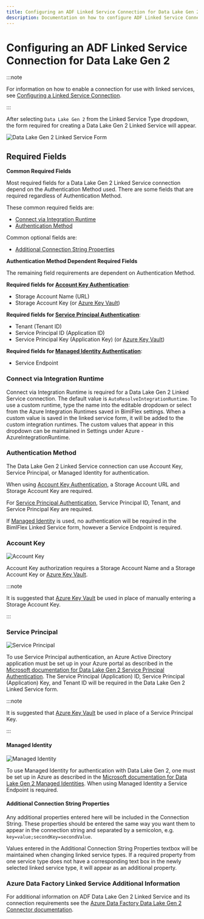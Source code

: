 ---
title: Configuring an ADF Linked Service Connection for Data Lake Gen 2
description: Documentation on how to configure ADF Linked Service Connection for Data Lake Gen 2 with required fields, connection strings, and links to additional information
---
<head>
  <meta name="varigenceProduct" content="BimlFlex"></meta>
  <meta name="varigenceArticleType" content="Walkthrough"></meta>
</head>

# Configuring an ADF Linked Service Connection for Data Lake Gen 2



:::note

For information on how to enable a connection for use with linked services, see [Configuring a Linked Service Connection](./create-linked-service-connection).

:::


[//]: # (TODO List of stages, connection types, and system types that can use Data Lake Gen 2)

After selecting `Data Lake Gen 2` from the Linked Service Type dropdown, the form required for creating a Data Lake Gen 2 Linked Service will appear.

![Data Lake Gen 2 Linked Service Form](/img/bimlflex/bimlflex-ss-app-connections-adf-data-lake-gen-2-form.png "Data Lake Gen 2 Linked Service Form")

## Required Fields

**Common Required Fields**

Most required fields for a Data Lake Gen 2 Linked Service connection depend on the Authentication Method used.
There are some fields that are required regardless of Authentication Method.

These common required fields are:

+ [Connect via Integration Runtime](#connect-via-integration-runtime)
+ [Authentication Method](#authentication-method)

Common optional fields are:

+ [Additional Connection String Properties](#additional-connection-string-properties)

**Authentication Method Dependent Required Fields**

The remaining field requirements are dependent on Authentication Method.

**Required fields for [Account Key Authentication](#account-key)**:

+ Storage Account Name (URL)
+ Storage Account Key (or [Azure Key Vault](./create-linked-service-connection))

**Required fields for [Service Principal Authentication](#service-principal)**:

+ Tenant (Tenant ID)
+ Service Principal ID (Application ID)
+ Service Principal Key (Application Key) (or [Azure Key Vault](./create-linked-service-connection))

**Required fields for [Managed Identity Authentication](#managed-identity)**:

+ Service Endpoint

### Connect via Integration Runtime

Connect via Integration Runtime is required for a Data Lake Gen 2 Linked Service connection.
The default value is `AutoResolveIntegrationRuntime`.
To use a custom runtime, type the name into the editable dropdown or select from the Azure Integration Runtimes saved in BimlFlex settings.
When a custom value is saved in the linked service form, it will be added to the custom integration runtimes.
The custom values that appear in this dropdown can be maintained in Settings under Azure - AzureIntegrationRuntime.

### Authentication Method

The Data Lake Gen 2 Linked Service connection can use Account Key, Service Principal, or Managed Identity for authentication.

When using [Account Key Authentication](#account-key), a Storage Account URL and Storage Account Key are required.

For [Service Principal Authentication](#service-principal), Service Principal ID, Tenant, and Service Principal Key are required.

If [Managed Identity](#managed-identity) is used, no authentication will be required in the BimlFlex Linked Service form, however a Service Endpoint is required.

### Account Key

![Account Key](/img/bimlflex/bimlflex-ss-app-connections-adf-data-lake-gen-2-form.png "Account Key")

Account Key authorization requires a Storage Account Name and a Storage Account Key or [Azure Key Vault](./create-linked-service-connection).



:::note

It is suggested that [Azure Key Vault](linked-service-azure-key-vault.md) be used in place of manually entering a Storage Account Key.

:::


### Service Principal

![Service Principal](/img/bimlflex/bimlflex-ss-app-connections-adf-data-lake-gen-2-service-principal.png "Service Principal")

To use Service Principal authentication, an Azure Active Directory application must be set up in your Azure portal as described in the [Microsoft documentation for Data Lake Gen 2 Service Principal Authentication](https://docs.microsoft.com/en-us/azure/data-factory/connector-azure-blob-storage#service-principal-authentication).
The Service Principal (Application) ID, Service Principal (Application) Key, and Tenant ID will be required in the Data Lake Gen 2 Linked Service form.



:::note

It is suggested that [Azure Key Vault](linked-service-azure-key-vault.md) be used in place of a Service Principal Key.

:::


#### Managed Identity

![Managed Identity](/img/bimlflex/bimlflex-ss-app-connections-adf-data-lake-gen-2-managed-identity.png "Managed Identity")

To use Managed Identity for authentication with Data Lake Gen 2, one must be set up in Azure as described in the [Microsoft documentation for Data Lake Gen 2 Managed Identities](https://docs.microsoft.com/en-us/azure/data-factory/connector-azure-blob-storage#managed-identity).
When using Managed Identity a Service Endpoint is required.

#### Additional Connection String Properties

Any additional properties entered here will be included in the Connection String.
These properties should be entered the same way you want them to appear in the connection string and separated by a semicolon, e.g. `key=value;secondKey=secondValue`.

Values entered in the Additional Connection String Properties textbox will be maintained when changing linked service types.
If a required property from one service type does not have a corresponding text box in the newly selected linked service type, it will appear as an additional property.

### Azure Data Factory Linked Service Additional Information

For additional information on ADF Data Lake Gen 2 Linked Service and its connection requirements see the [Azure Data Factory Data Lake Gen 2 Connector documentation](https://docs.microsoft.com/en-us/azure/data-factory/connector-azure-data-lake-storage).
